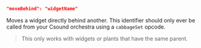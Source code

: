 ```json
"moveBehind": "widgetName"
```
Moves a widget directly behind another. This identifier should only ever be called from your Csound orchestra using a `cabbageSet` opcode.
> This only works with widgets or plants that have the same parent.
